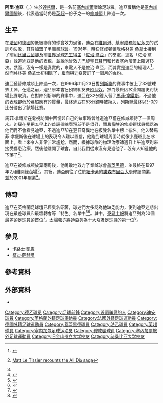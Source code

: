 {{noteTA
|G1=足球
|G2=FAcup
|1=zh-hans:格雷姆·索内斯; zh-hk:格林美·桑拿士;
|2=zh-hans:乔治·维阿;zh-hk:佐治·韋亞;zh-tw:喬治·維阿;
|3=zh-hans:马修·莱·提希尔;zh-hk:馬菲·拿鐵斯;zh-tw:馬修·萊提希爾;
}}
{{Football player infobox
| image = 
| playername = 阿里·迪亞 <br/> Ali Dia
| fullname = 阿里·迪亞 
| height = {{height|m=1.78}} 
| dateofbirth = {{Birth date and age|1965|8|20|df=y}}
| cityofbirth = [[達喀爾|達喀爾]]
| countryofbirth = [[塞內加爾|塞內加爾]]
| position = [[前鋒_(足球)|前鋒]]
| currentclub =  已退役
| youthyears = 
| youthclubs = 
| years =  1988-89<br />1989-90<br />1990-91<br />1991-92<br />1995<br />1996 <br />1996<br />1997
| clubs = {{Link-en|AS博韋|AS Beauvais}}<br />[[第戎FCO|第戎FCO]]<br />ES拉羅歇爾<br />{{Link-en|奧林匹克聖康坦|Olympique Saint-Quentin}}<br />[[VfB呂貝克|VfB呂貝克]]<br />{{Link-en|布萊斯斯巴達|Blyth Spartans A.F.C.}}<br />[[修咸頓足球會|修咸頓]] <br />[[盖茨黑德足球俱乐部|盖茨黑德]] 
| caps(goals) =  <br /><br /><br /><br />2 (0)<br /><br />1 (0) <br />8 (2)
}}

'''阿里·迪亞'''（'''{{lang-en|Ali Dia}}'''，{{bd|1965年|8月20日|catIdx=Dia, Ali}}）生於[[達喀爾|達喀爾]]，是一名前[[塞內加爾|塞內加爾]]業餘足球員。迪亞假稱他是[[塞內加爾國家足球隊|塞內加爾國腳]]後，代表過當時仍是[[英格蘭足球超級聯賽|英超]]一份子之一的[[修咸頓足球會|修咸頓]]上陣過一次。

== 生平 ==

在[[法國|法國]]和[[德國|德國]]的低級聯賽的球會效力過後，迪亞在[[維爾港足球會|維爾港]]、[[基寧咸足球會|基寧咸]]和[[般尼茅夫足球會|般尼茅夫]]的試訓均失敗，其後加盟了半職業球會{{Link-en|布萊斯斯巴達|Blyth Spartans A.F.C.}}。1996年，時任修咸頓領隊[[格林美·桑拿士|格林美·桑拿士]]接到了前[[利比里亞國家足球隊|利比里亞國腳]]及前[[國際足協世界足球先生|世界足球先生得主]]「[[佐治·韋亞|佐治·韋亞]]」的來電，這名「佐治·韋亞」說道迪亞是他的表親，並說他曾效力[[巴黎聖日耳門足球會|巴黎聖日耳門]]和代表塞內加爾上陣過13次。然而，沒有一樣是真實的，來電人不是佐治·韋亞，而其實是迪亞的經理人<ref>{{en}}{{cite web | url=http://www.laughfc.co.uk/stories/story.php?id=525 | title=Ali Dia - Southampton | work=laughfc.co.uk}}</ref>，然而格林美·桑拿士卻相信了，繼而與迪亞簽訂了一個月的合約。

迪亞僅替修咸頓上陣過一次，在1996年11月23日對[[列斯聯足球會|列斯聯]]的賽事中披上了33號球衣上陣。在這之前，迪亞原本會在預備組友賽[[阿仙奴足球會|阿仙奴]]，然而最終因水浸問題使到該場比賽取消。在對陣列斯聯的賽事中，迪亞在32分鐘入替了[[馬菲·拿鐵斯|馬菲·拿鐵斯]]，不過他的表現卻低於英超應有的質量，最終迪亞在53分鐘時被換入{{Link-en|肯·莫古|Ken Monkou}}，列斯聯最終以2-0的比分勝出了該場比賽。

馬菲·拿鐵斯在電視訪問中回憶起自己的故事時曾說道迪亞僅在修咸頓待了一個周末。迪亞在星期五早上的首課操練表現並不是很好，而且當時的修咸頓球員都認為他們再不會看見迪亞，不過迪亞卻在翌日奇異地在板凳名單中榜上有名。他入替馬菲·拿鐵斯後在球場上的表現令人難以置信，他跑到球場周圍時就像小鹿斑比在冰面上，看上來令人非常非常尷尬。然而，根據球隊的物理治療師週日上午迪亞到來接受傷患治療，然後他離開了球會，自此我們從來沒有見過他了...沒有人知道他的下落了<ref>{{en}}[http://www.youtube.com/watch?v=GyT1r_oVcdA Matt Le Tissier recounts the Ali Dia saga]</ref>。

迪亞在被修咸頓放棄兩周後，他勇敢地效力了業餘球會[[盖茨黑德足球俱乐部|盖茨黑德]]，並最終在1997年2月離開綠茵場<ref name="observer" />。其後，迪亞前往了位於[[紐卡素|紐卡素]]的[[諾森布里亞大學|諾森布里亞大學]]修讀商業，並於2001年畢業<ref>{{en}}{{cite web | url=http://www.independent.co.uk/news/media/meet-the-bbcs-guest-editor-and-other-accidental-heroes-478556.html | title=Meet the BBC's guest editor (and other accidental heroes) | work=[[獨立報|獨立報]] |date=2006-05-17|accessdate=2008-10-14 }}</ref>。

== 傳奇 ==

迪亞在英格蘭足球壇已經臭名昭著，球迷們大多認為他缺乏能力，使到迪亞定期出現在最差球員和最壞轉會等「特色」名單中<ref name="observer">{{en}}{{cite web | url=http://observer.guardian.co.uk/toptens/story/0,14034,1078421,00.html | title=The 10 worst foreign signings of all time | work=[[The_Observer|The Observer]] | date=2000-08-06 }}</ref><ref>{{en}}{{cite web|url=http://www.whoateallthepies.tv/2006/11/premierships_to.html |title=Premiership's Top 10 Foreign Flops |work=whoateallthepies.tv |deadurl=yes |archiveurl=https://web.archive.org/web/20080525134155/http://www.whoateallthepies.tv/2006/11/premierships_to.html |archivedate=2008-05-25 }}</ref>。其中，[[泰晤士報|泰晤士報]]將迪亞列為50個最差的足球員的首位<ref>{{en}}{{cite web|title=The 50 worst footballers|url=http://www.timesonline.co.uk/tol/sport/football/article2025420.ece|work=[[The_Times|The Times]]|date=2007-07-04|accessdate=2007-07-20}}</ref>。[[太陽報_(英國)|太陽報]]亦將迪亞列為十大垃圾足球員的第一位<ref>{{en}}{{cite web|title=Top 10 rubbish footballers|url=http://www.thesun.co.uk/sol/homepage/sport/top10s/article2261603.ece?offset=10|work=[[太陽報_(英國)|太陽報]]|date=2008|accessdate=2009-05-18}}</ref>。

==參見==
*[[卡路士·凱撒|卡路士·凱撒]]
*[[桑迪·萨赫曼|桑迪·萨赫曼]]

== 參考資料 ==
{{reflist}}

== 外部資料 ==
{{refbegin}}
*{{cite book | author=Barreaud, Marc | title=Dictionnaire des footballeurs étrangers du championnat professionnel français (1932-1997) | year=1998 | publisher=L'Harmattan, Paris | isbn=2-7384-6608-7}}
{{refend}}

{{DEFAULTSORT:Dia, Ali}}
[[Category:德乙球员|Category:德乙球员]]
[[Category:足球前鋒|Category:足球前鋒]]
[[Category:设置骗局的人|Category:设置骗局的人]]
[[Category:迪安球員|Category:迪安球員]]
[[Category:英格蘭外籍足球運動員|Category:英格蘭外籍足球運動員]]
[[Category:法國外籍足球運動員|Category:法國外籍足球運動員]]
[[Category:德國外籍足球運動員|Category:德國外籍足球運動員]]
[[Category:蓋茨黑德球員|Category:蓋茨黑德球員]]
[[Category:法乙球員|Category:法乙球員]]
[[Category:英超球員|Category:英超球員]]
[[Category:塞内加尔足球运动员|Category:塞内加尔足球运动员]]
[[Category:修咸頓球員|Category:修咸頓球員]]
[[Category:塞內加爾旅外足球運動員|Category:塞內加爾旅外足球運動員]]
[[Category:旧金山州立大学校友|Category:旧金山州立大学校友]]
[[Category:诺桑比亚大学校友|Category:诺桑比亚大学校友]]
